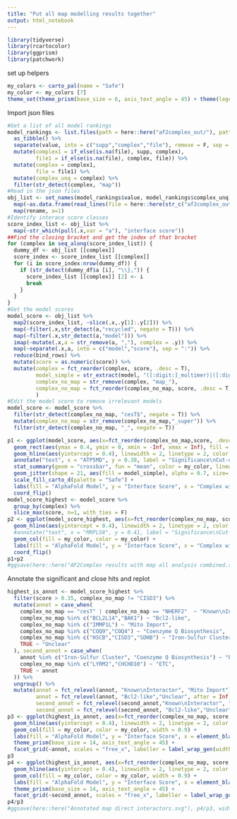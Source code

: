 ```yaml
---
title: "Put all map modelling results together"
output: html_notebook
---
```


```r
library(tidyverse)
library(rcartocolor)
library(ggprism)
library(patchwork)
```
set up helpers
```r
my_colors <- carto_pal(name = "Safe")
my_color <- my_colors [7]
theme_set(theme_prism(base_size = 6, axis_text_angle = 45) + theme(legend.title = element_text()))
```


Import json files
```r
#Get a list of all model rankings
model_rankings <- list.files(path = here::here("af2complex_out/"), pattern = "ranking_all", recursive = T) %>%   
  as_tibble() %>% 
  separate(value, into = c("supp","complex","file"), remove = F, sep = "/") %>% 
  mutate(complex1 = if_else(is.na(file), supp, complex),
         file1 = if_else(is.na(file), complex, file)) %>% 
  mutate(complex = complex1,
         file = file1) %>% 
  mutate(complex_unq = complex) %>% 
  filter(str_detect(complex, "map"))
#Read in the json files
obj_list <- set_names(model_rankings$value, model_rankings$complex_unq) %>% 
  map(~as.data.frame(read_lines(file = here::here(str_c("af2complex_out/",.x))))) %>% 
  map(rename, a=1)
#Identify interace score classes
score_index_list <- obj_list %>% 
  map(~str_which(pull(.x,var = "a"), "interface score"))
##Find the closing bracket and get the index of that bracket
for (complex in seq_along(score_index_list)) {
  dummy_df <- obj_list [[complex]]
  score_index <- score_index_list [[complex]]
  for (i in score_index:nrow(dummy_df)) {
    if (str_detect(dummy_df$a [i], "\\},")) {
      score_index_list [[complex]] [2] <- i
      break
    }
  }
}
#Get the model scores
model_score <- obj_list %>% 
  map2(score_index_list, ~slice(.x,.y[1]:.y[2])) %>% 
  map(~filter(.x,str_detect(a,"recycled", negate = T))) %>% 
  map(~filter(.x,str_detect(a,"model"))) %>% 
  imap(~mutate(.x,a = str_remove(a, ","), complex = .y)) %>% 
  map(~separate(.x,a, into = c("model","score"), sep = ":")) %>% 
  reduce(bind_rows) %>% 
  mutate(score = as.numeric(score)) %>% 
  mutate(complex = fct_reorder(complex, score, .desc = T),
         model_simple = str_extract(model, "([:digit:]_multimer)|([:digit:]_ptm)"), 
         complex_no_map = str_remove(complex, "map_"),
         complex_no_map = fct_reorder(complex_no_map, score, .desc = T)
         )
#Edit the model score to remove irrelevant models
model_score <- model_score %>% 
  filter(str_detect(complex_no_map, "cesT$", negate = T)) %>% 
  mutate(complex_no_map = str_remove(complex_no_map,"_super")) %>% 
  filter(str_detect(complex_no_map, "_", negate = T))
```


```r
p1 <- ggplot(model_score, aes(x=fct_reorder(complex_no_map,score, .desc = T), y = score)) +
  geom_rect(aes(ymax = 0.4, ymin = 0, xmin = -Inf, xmax = Inf), fill = "grey90") +
  geom_hline(aes(yintercept = 0.4), linewidth = 2, linetype = 2, color = "grey70") +
  annotate("text", x = "ATP5MD", y = 0.38, label = "Significance\nCut-off", color = "grey40", fontface = "bold") +
  stat_summary(geom = "crossbar", fun = "mean", color = my_color, linewidth = 1.2, width = 0.7) +
  geom_jitter(shape = 21, aes(fill = model_simple), alpha = 0.7, size= 3, width = 0.1) + 
  scale_fill_carto_d(palette = "Safe") +
  labs(fill = "AlphaFold Model", y = "Interface Score", x = "Complex with map") + 
  coord_flip()
model_score_highest <- model_score %>% 
  group_by(complex) %>% 
  slice_max(score, n=1, with_ties = F) 
p2 <- ggplot(model_score_highest, aes(x=fct_reorder(complex_no_map, score, .desc = T), y = score)) +
  geom_hline(aes(yintercept = 0.4), linewidth = 2, linetype = 2, color = "grey70") +
  #annotate("text", x = "MRPL58", y = 0.41, label = "Significance\nCut-off", color = "grey40", fontface = "bold") +
  geom_col(fill = my_color, color = my_color) +
  labs(fill = "AlphaFold Model", y = "Interface Score", x = "Complex with map", caption = "Highest score")+ 
  coord_flip()
p1+p2
#ggsave(here::here("AF2Complex results with map all analysis combined.svg"), width = 9, height = 10)
```
Annotate the significant and close hits and replot
```r
highest_is_annot <- model_score_highest %>% 
  filter(score > 0.35, complex_no_map != "CISD3") %>% 
  mutate(annot = case_when(
    complex_no_map == "cesT" | complex_no_map == "NHERF2"  ~ "Known\nInteractor",
    complex_no_map %in% c("BCL2L14","BAK1") ~ "Bcl2-like",
    complex_no_map %in% c("IMMP1L") ~ "Mito Import",
    complex_no_map %in% c("COQ9","COQ4") ~ "Coenzyme Q Biosynthesis",
    complex_no_map %in% c("HSCB","CISD3","SDHB") ~ "Iron-Sulfur Cluster",
    TRUE ~ "Unclear"
  ), second_annot = case_when(
    annot %in% c("Iron-Sulfur Cluster", "Coenzyme Q Biosynthesis") ~ "ETC",
    complex_no_map %in% c("LYRM2","CHCHD10") ~ "ETC",
    TRUE ~ annot
  )) %>% 
  ungroup() %>% 
  mutate(annot = fct_relevel(annot, "Known\nInteractor", "Mito Import"),
         annot = fct_relevel(annot, "Bcl2-like","Unclear", after = Inf),
         second_annot = fct_relevel(second_annot,"Known\nInteractor", "Mito Import"),
         second_annot = fct_relevel(second_annot, "Bcl2-like","Unclear", after = Inf))
p3 <- ggplot(highest_is_annot, aes(x=fct_reorder(complex_no_map, score, .desc = T), y = score)) +
  geom_hline(aes(yintercept = 0.4), linewidth = 2, linetype = 2, color = "grey70") +
  geom_col(fill = my_color, color = my_color, width = 0.9) +
  labs(fill = "AlphaFold Model", y = "Interface Score", x = element_blank())+ 
  theme_prism(base_size = 14, axis_text_angle = 45) +
  facet_grid(~annot, scales = "free_x", labeller = label_wrap_gen(width = 10), space = "free_x")
p3
p4 <- ggplot(highest_is_annot, aes(x=fct_reorder(complex_no_map, score, .desc = T), y = score)) +
  geom_hline(aes(yintercept = 0.4), linewidth = 2, linetype = 2, color = "grey70") +
  geom_col(fill = my_color, color = my_color, width = 0.9) +
  labs(fill = "AlphaFold Model", y = "Interface Score", x = element_blank())+ 
  theme_prism(base_size = 14, axis_text_angle = 45) +
  facet_grid(~second_annot, scales = "free_x", labeller = label_wrap_gen(width = 10), space = "free_x")
p4/p3
#ggsave(here::here("Annotated map direct interactors.svg"), p4/p3, width = 8, height = 10)
```




